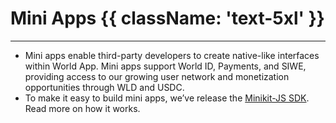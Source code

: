 # Mini Apps {{ className: 'text-5xl' }}

<hr className="my-10" />

<ul>
	<li>
		Mini apps enable third-party developers to create native-like interfaces within World App. Mini apps support
		World ID, Payments, and SIWE, providing access to our growing user network and monetization opportunities
		through WLD and USDC.
	</li>
	<li>To make it easy to build mini apps, we’ve release the <a href="https://www.npmjs.com/package/@worldcoin/minikit-js">Minikit-JS SDK</a>. Read more on how it works.</li>
</ul>

